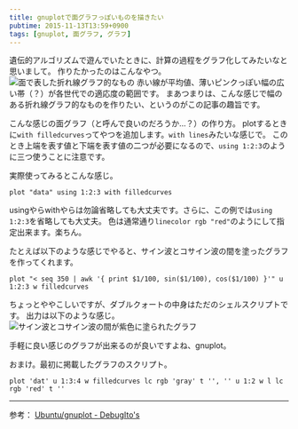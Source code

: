 ```yaml
---
title: gnuplotで面グラフっぽいものを描きたい
pubtime: 2015-11-13T13:59+0900
tags: [gnuplot, 面グラフ, グラフ]
---
```


遺伝的アルゴリズムで遊んでいたときに、計算の過程をグラフ化してみたいなと思いまして。
作りたかったのはこんなやつ。
![面で表した折れ線グラフ的なもの](/blog/2015/11/genetic-graph.png)
赤い線が平均値、薄いピンクっぽい幅の広い帯（？）が各世代での適応度の範囲です。
まあつまりは、こんな感じで幅のある折れ線グラフ的なものを作りたい、というのがこの記事の趣旨です。

こんな感じの面グラフ（と呼んで良いのだろうか…？）の作り方。
plotするときに`with filledcurves`ってやつを追加します。`with lines`みたいな感じで。
このとき上端を表す値と下端を表す値の二つが必要になるので、`using 1:2:3`のように三つ使うことに注意です。

実際使ってみるとこんな感じ。
``` gnuplot
plot "data" using 1:2:3 with filledcurves
```
usingやらwithやらは勿論省略しても大丈夫です。さらに、この例では`using 1:2:3`を省略しても大丈夫。
色は通常通り`linecolor rgb "red"`のようにして指定出来ます。楽ちん。

たとえば以下のような感じでやると、サイン波とコサイン波の間を塗ったグラフを作ってくれます。
``` gnuplot
plot "< seq 350 | awk '{ print $1/100, sin($1/100), cos($1/100) }'" u 1:2:3 w filledcurves
```
ちょっとややこしいですが、ダブルクォートの中身はただのシェルスクリプトです。
出力は以下のような感じ。
![サイン波とコサイン波の間が紫色に塗られたグラフ](/blog/2015/11/sin-cos-graph.png)

手軽に良い感じのグラフが出来るのが良いですよね、gnuplot。


おまけ。最初に掲載したグラフのスクリプト。
``` gnuplot
plot 'dat' u 1:3:4 w filledcurves lc rgb 'gray' t '', '' u 1:2 w l lc rgb 'red' t ''
```

---

参考： [Ubuntu/gnuplot - DebugIto's](http://debugitos.main.jp/index.php?Ubuntu%2Fgnuplot#h65a82e5)
